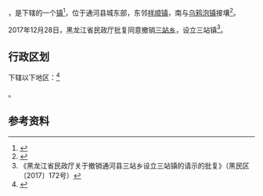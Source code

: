 {{中国乡级行政区
| 总面积 = 234平方公里
| 户籍人口 = 10602人
|23/01/28/201/000}}

'''{{PAGENAMEBASE}}'''，是{{PRC admin/fullname|23/01/28/201/000|3}}下辖的一个[[行政建制镇|镇]]<ref>{{PRC admin/ref sgc|{{PRC admin/parent|23/01/28/201/000}}}}</ref>，位于通河县城东部，东邻[[祥顺镇|祥顺镇]]，南与[[乌鸦泡镇|乌鸦泡镇]]接壤<ref>{{Cite web |url=http://www.chinaquhua.cn/heilongjiang/ |title=三站乡 |accessdate=2011-09-15 |archive-date=2011-08-22 |archive-url=https://web.archive.org/web/20110822123644/http://www.chinaquhua.cn/heilongjiang/ |dead-url=yes }}</ref>。

2017年12月28日，黑龙江省民政厅批复同意撤销[[三站乡|三站乡]]，设立三站镇<ref>《黑龙江省民政厅关于撤销通河县三站乡设立三站镇的请示的批复》（黑民区〔2017〕172号）</ref>。

== 行政区划 ==

{{PAGENAMEBASE}}下辖以下地区：<ref>{{PRC admin/ref sgc|23/01/28/201/000}}</ref>

{{PRC admin/children|23/01/28/201/000}}。

== 参考资料 ==

{{reflist}}

{{行政区划小作品}}
{{PRC admin/navcat|23/01/28/201/000}}
